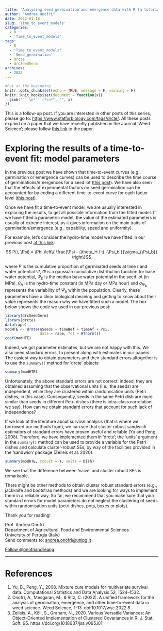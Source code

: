 ```yaml
---
title: 'Analysing seed germination and emergence data with R (a tutorial). Part 7'
author: "Andrea Onofri"
date: 2022-01-18
slug: 'Time_to_event_models'
categories:
  - R
  - 'Time_to_event_models'
tags:
  - R
  - 'Time_to_event_models'
  - 'Seed_germination'
  - drcte
  - drcSeedGerm
archives:
  - 2022
---
```


```r
#Put at the beginning
knitr::opts_chunk$set(echo = TRUE, message = F, warning = F)
knitr::knit_hooks$set(document = function(x){ 
  gsub("```\n*```r*\n*", "", x) 
})
```

This is a follow-up post. If you are interested in other posts of this series, please go to: [https://www.statforbiology.com/tags/drcte/](https://www.statforbiology.com/tags/drcte/). All these posts expand on a paper that we have recently published in the Journal 'Weed Science'; please follow [this link](https://doi.org/10.1017/wsc.2022.8) to the paper.

# Exploring the results of a time-to-event fit: model parameters

In the previous post we have shown that time-to-event curves (e.g., germination or emergence curves) can be used to describe the time course of germinations/emergences for a seed lot ([this post](https://www.statforbiology.com/2021/stat_drcte_4-time-to-eventcurves/)). We have also seen that the effects of experimental factors on seed germination can be accounted for by coding a different time-to-event curve for each factor level ([this post](https://www.statforbiology.com/2021/stat_drcte_5-comparinglots/)).

Once we have fit a time-to-event model, we are usually interested in exploring the results, to get all possible information from the fitted model. If we have fitted a parametric model, the value of the estimated parameters is usually of extreme interest, as it gives information on the main traits of germination/emergence (e.g., capability, speed and uniformity).

For example, let's consider the hydro-time model we have fitted in our previous post [at this link](https://www.statforbiology.com/2022/stat_drcte_6-ht1step/):

$$ P(t, \Psi) = \Phi \left\{ \frac{\Psi - (\theta_H / t) -\Psi_b }{\sigma_{\Psi_b}} \right\}$$

where $P$ is the cumulative proportion of germinated seeds at time $t$ and water potential $\Psi$, $\Phi$ is a gaussian cumulative distribution function for base water potential, $\Psi_{b}$ is the median base water potential in the seed lot (in MPa), $\theta_H$ is the hydro-time constant (in MPa day or MPa hour) and $\sigma_{\Psi_b}$ represents the variability of $\Psi_b$ within the population. Clearly, these parameters have a clear biological meaning and getting to know about their value represents the reason why we have fitted such a model. The box below shows the code we used in our previous post:


```r
library(drcSeedGerm)
library(drcte)
data(rape)
modHTE <- drmte(nSeeds ~ timeBef + timeAf + Psi, 
                data = rape, fct = HTnorm())
coef(modHTE)
```

Indeed, we got parameter estimates, but we are not happy with this. We also need standard errors, to present along with estimates in our papers. The easiest way to obtain parameters and their standard errors altogether is to use the `summary()` method for 'drcte' objects:

```r
summary(modHTE)
```

Unfortunately, the above standard errors are not correct: indeed, they are obtained assuming that the observational units (i.e., the seeds) are independent, while they are clustered within randomisation units (Petri dishes, in this case). Consequently, seeds in the same Petri dish are more similar than seeds in different Petri dishes (there is intra-class correlation, we say). How can we obtain standard errors that account for such lack of independence?

If we look at the literature about survival analysis (that is where we borrowed our methods from), we can see that cluster robust sandwich estimators of standard errors have proven useful and reliable (Yu and Peng, 2008). Therefore, we have implemented them in 'drcte'; the ‘units’ argument in the `summary()` method can be used to provide a variable for the Petri dishes and calculate cluster-robust SEs, by way of the facilities provided in the ‘sandwich’ package (Zeileis et al. 2020).


```r
summary(modHTE, robust = T, units = Dish)
```

We see that the difference between 'naive' and cluster robust SEs is remarkable.

There might be other methods to obtain cluster robust standard errors (e.g., jackknife and bootstrap methods) and we are looking for ways to implement them in a reliable way. So far, we recommend that you make sure that your standard errors for model parameters do not neglect the clustering of seeds within randomisation units (petri dishes, pots, boxes or plots).

Thank you for reading!


Prof. Andrea Onofri   
Department of Agricultural, Food and Environmental Sciences    
University of Perugia (Italy)    
Send comments to: [andrea.onofri@unipg.it](mailto:andrea.onofri@unipg.it)

<a href="https://twitter.com/onofriandreapg?ref_src=twsrc%5Etfw" class="twitter-follow-button" data-show-count="false">Follow @onofriandreapg</a><script async src="https://platform.twitter.com/widgets.js" charset="utf-8"></script>


---

# References

1. Yu, B., Peng, Y., 2008. Mixture cure models for multivariate survival data. Computational Statistics and Data Analysis 52, 1524–1532.
2. Onofri, A., Mesgaran, M., & Ritz, C. (2022). A unified framework for the analysis of germination, emergence, and other time-to-event data in weed science. Weed Science, 1-13. doi:10.1017/wsc.2022.8
3. Zeileis, A., Köll, S., Graham, N., 2020. Various Versatile Variances: An Object-Oriented Implementation of Clustered Covariances in R. J. Stat. Soft. 95. https://doi.org/10.18637/jss.v095.i01


